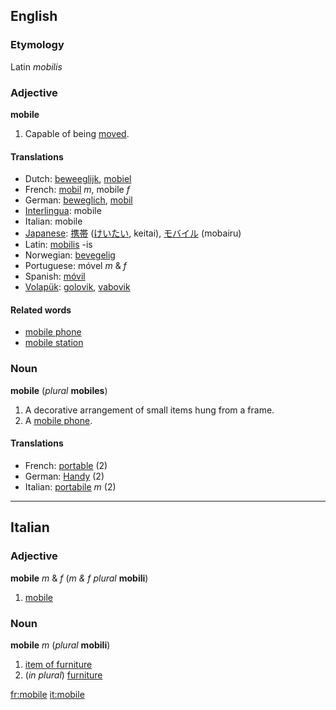 ==English==
===Etymology===
Latin ''mobilis''

===Adjective===
'''mobile'''

#Capable of being [[move]]d.

====Translations====
*Dutch: [[beweeglijk]], [[mobiel]]
*French: [[mobil]] ''m'', mobile ''f''
*German: [[beweglich]], [[mobil]]
*[[Interlingua]]: mobile
*Italian: mobile
*[[Japanese]]: [[携帯]] ([[けいたい]], keitai), [[モバイル]] (mobairu)
*Latin: [[mobilis]] -is
*Norwegian: [[bevegelig]]
*Portuguese: móvel ''m'' & ''f''
*Spanish: [[móvil]]
*[[Volapük]]: [[golovik]], [[vabovik]]

====Related words====
*[[mobile phone]]
*[[mobile station]]

===Noun===
'''mobile''' (''plural'' '''mobiles''')

#A decorative arrangement of small items hung from a frame.
#A [[mobile phone]].

====Translations====
*French: [[portable]] (2)
*German: [[Handy]] (2) <!--gender?-->
*Italian: [[portabile]] ''m'' (2) <!--correct?-->

----

==Italian==
===Adjective===
'''mobile''' ''m'' & ''f'' (''m & f plural'' '''mobili''')

#[[mobile]]

===Noun===
'''mobile''' ''m'' (''plural'' '''mobili''')

#[[item of furniture]]
#(''in plural'') [[furniture]]

[[fr:mobile]]
[[it:mobile]]